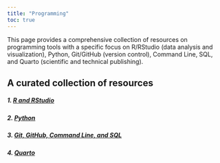```yaml
---
title: "Programming"
toc: true
---
```


This page provides a comprehensive collection of resources on programming tools with a specific focus on R/RStudio (data analysis and visualization), Python, Git/GitHub (version control), Command Line, SQL, and Quarto (scientific and technical publishing).

## A curated collection of resources

##### 1. [R and RStudio](r_rstudio.qmd)

##### 2. [Python](python.qmd)

##### 3. [Git, GitHub, Command Line, and SQL](git_hub_cl_sql.qmd)

##### 4. [Quarto](quarto.qmd)
